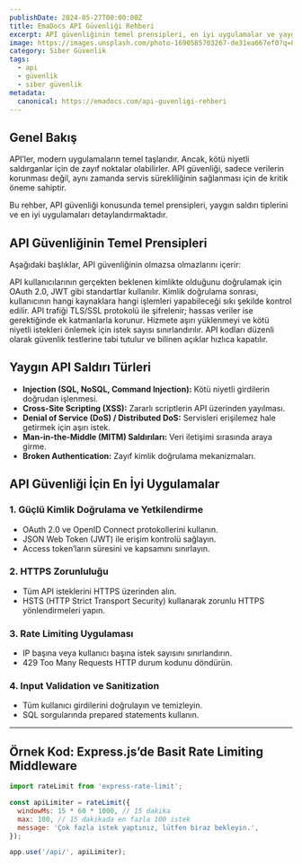 ```yaml
---
publishDate: 2024-05-27T00:00:00Z
title: EmaDocs API Güvenliği Rehberi
excerpt: API güvenliğinin temel prensipleri, en iyi uygulamalar ve yaygın tehditlere karşı alınabilecek önlemler.
image: https://images.unsplash.com/photo-1690585703267-de31ea667ef0?q=80&w=2071&auto=format&fit=crop&ixlib=rb-4.1.0&ixid=M3wxMjA3fDB8MHxwaG90by1wYWdlfHx8fGVufDB8fHx8fA%3D%3D
category: Siber Güvenlik
tags:
  - api
  - güvenlik
  - siber güvenlik
metadata:
  canonical: https://emadocs.com/api-guvenligi-rehberi
---
```



## Genel Bakış

API’ler, modern uygulamaların temel taşlarıdır. Ancak, kötü niyetli saldırganlar için de zayıf noktalar olabilirler. API güvenliği, sadece verilerin korunması değil, aynı zamanda servis sürekliliğinin sağlanması için de kritik öneme sahiptir.

Bu rehber, API güvenliği konusunda temel prensipleri, yaygın saldırı tiplerini ve en iyi uygulamaları detaylandırmaktadır.

## API Güvenliğinin Temel Prensipleri

Aşağıdaki başlıklar, API güvenliğinin olmazsa olmazlarını içerir:

<DListItem dt="Kimlik Doğrulama (Authentication)">
  API kullanıcılarının gerçekten beklenen kimlikte olduğunu doğrulamak için OAuth 2.0, JWT gibi standartlar kullanılır.
</DListItem>

<DListItem dt="Yetkilendirme (Authorization)">
  Kimlik doğrulama sonrası, kullanıcının hangi kaynaklara hangi işlemleri yapabileceği sıkı şekilde kontrol edilir.
</DListItem>

<DListItem dt="Veri Şifreleme">
  API trafiği TLS/SSL protokolü ile şifrelenir; hassas veriler ise gerektiğinde ek katmanlarla korunur.
</DListItem>

<DListItem dt="Rate Limiting ve Throttling">
  Hizmete aşırı yüklenmeyi ve kötü niyetli istekleri önlemek için istek sayısı sınırlandırılır.
</DListItem>

<DListItem dt="Güvenli Kodlama ve Test">
  API kodları düzenli olarak güvenlik testlerine tabi tutulur ve bilinen açıklar hızlıca kapatılır.
</DListItem>

## Yaygın API Saldırı Türleri

- **Injection (SQL, NoSQL, Command Injection):** Kötü niyetli girdilerin doğrudan işlenmesi.
- **Cross-Site Scripting (XSS):** Zararlı scriptlerin API üzerinden yayılması.
- **Denial of Service (DoS) / Distributed DoS:** Servisleri erişilemez hale getirmek için aşırı istek.
- **Man-in-the-Middle (MITM) Saldırıları:** Veri iletişimi sırasında araya girme.
- **Broken Authentication:** Zayıf kimlik doğrulama mekanizmaları.

## API Güvenliği İçin En İyi Uygulamalar

### 1. Güçlü Kimlik Doğrulama ve Yetkilendirme

- OAuth 2.0 ve OpenID Connect protokollerini kullanın.
- JSON Web Token (JWT) ile erişim kontrolü sağlayın.
- Access token’ların süresini ve kapsamını sınırlayın.

### 2. HTTPS Zorunluluğu

- Tüm API isteklerini HTTPS üzerinden alın.
- HSTS (HTTP Strict Transport Security) kullanarak zorunlu HTTPS yönlendirmeleri yapın.

### 3. Rate Limiting Uygulaması

- IP başına veya kullanıcı başına istek sayısını sınırlandırın.
- 429 Too Many Requests HTTP durum kodunu döndürün.

### 4. Input Validation ve Sanitization

- Tüm kullanıcı girdilerini doğrulayın ve temizleyin.
- SQL sorgularında prepared statements kullanın.

---

## Örnek Kod: Express.js’de Basit Rate Limiting Middleware

```javascript
import rateLimit from 'express-rate-limit';

const apiLimiter = rateLimit({
  windowMs: 15 * 60 * 1000, // 15 dakika
  max: 100, // 15 dakikada en fazla 100 istek
  message: 'Çok fazla istek yaptınız, lütfen biraz bekleyin.',
});

app.use('/api/', apiLimiter);
